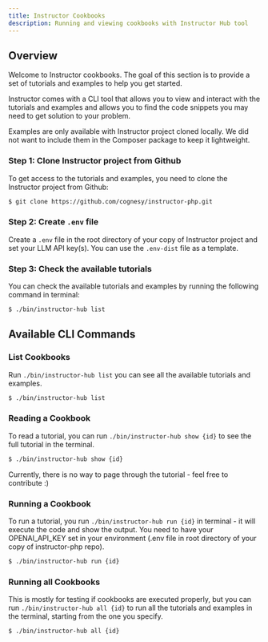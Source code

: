 ```yaml
---
title: Instructor Cookbooks
description: Running and viewing cookbooks with Instructor Hub tool
---
```


## Overview

Welcome to Instructor cookbooks. The goal of this section is to provide a set of tutorials and examples to help you get started.

Instructor comes with a CLI tool that allows you to view and interact with the tutorials and examples and allows you to find the code snippets you may need to get solution to your problem.

<Warning>
    Examples are only available with Instructor project cloned locally.
    We did not want to include them in the Composer package to keep it lightweight.
</Warning>

### Step 1: Clone Instructor project from Github

To get access to the tutorials and examples, you need to clone the Instructor project from Github:

```bash
$ git clone https://github.com/cognesy/instructor-php.git
```

### Step 2: Create `.env` file

Create a `.env` file in the root directory of your copy of Instructor project and set your LLM API key(s).
You can use the `.env-dist` file as a template.

### Step 3: Check the available tutorials

You can check the available tutorials and examples by running the following command in terminal:

```bash
$ ./bin/instructor-hub list
```


## Available CLI Commands

### List Cookbooks

Run `./bin/instructor-hub list` you can see all the available tutorials and examples.

```bash
$ ./bin/instructor-hub list
```

### Reading a Cookbook

To read a tutorial, you can run `./bin/instructor-hub show {id}` to see the full tutorial in the terminal.

```bash
$ ./bin/instructor-hub show {id}
```

Currently, there is no way to page through the tutorial - feel free to contribute :)



### Running a Cookbook

To run a tutorial, you run `./bin/instructor-hub run {id}` in terminal - it will execute the code and show the output. You need to have your OPENAI_API_KEY set in your environment (.env file in root directory of your copy of instructor-php repo).

```bash
$ ./bin/instructor-hub run {id}
```


### Running all Cookbooks

This is mostly for testing if cookbooks are executed properly, but you can run `./bin/instructor-hub all {id}` to run all the tutorials and examples in the terminal, starting from the one you specify.

```bash
$ ./bin/instructor-hub all {id}
```
